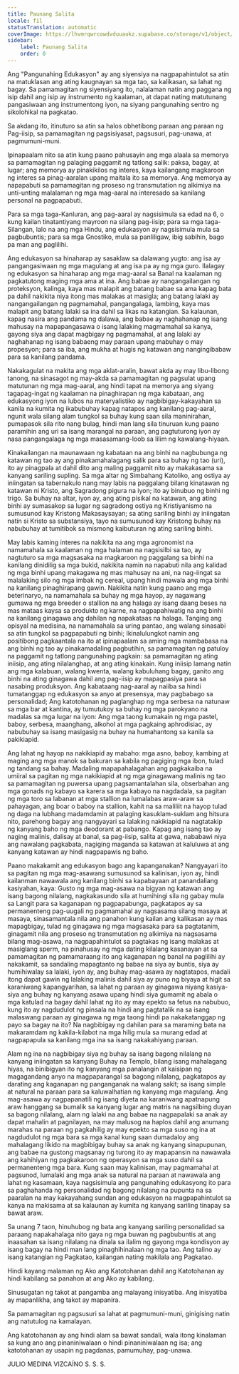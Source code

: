 ```yaml
---
title: Paunang Salita
locale: fil
statusTranslation: automatic
coverImage: https://lhvmrqwrcowdvduuaukz.supabase.co/storage/v1/object/public/strapi-uploads/small_cover-educacion-fundamental.webp-2d51a7828a2b1309555be27f7e2a61a0.webp
sidebar:
    label: Paunang Salita
    order: 0
---
```

Ang "Pangunahing Edukasyon" ay ang siyensiya na nagpapahintulot sa atin na matuklasan ang ating kaugnayan sa mga tao, sa kalikasan, sa lahat ng bagay. Sa pamamagitan ng siyensiyang ito, nalalaman natin ang paggana ng isip dahil ang isip ay instrumento ng kaalaman, at dapat nating matutunang pangasiwaan ang instrumentong iyon, na siyang pangunahing sentro ng sikolohikal na pagkatao.

Sa akdang ito, itinuturo sa atin sa halos obhetibong paraan ang paraan ng Pag-iisip, sa pamamagitan ng pagsisiyasat, pagsusuri, pag-unawa, at pagmumuni-muni.

Ipinapaalam nito sa atin kung paano pahusayin ang mga alaala sa memorya sa pamamagitan ng palaging paggamit ng tatlong salik: paksa, bagay, at lugar; ang memorya ay pinakikilos ng interes, kaya kailangang magkaroon ng interes sa pinag-aaralan upang maitala ito sa memorya. Ang memorya ay napapabuti sa pamamagitan ng proseso ng transmutation ng alkimiya na unti-unting malalaman ng mga mag-aaral na interesado sa kanilang personal na pagpapabuti.

Para sa mga taga-Kanluran, ang pag-aaral ay nagsisimula sa edad na 6, o kung kailan tinatantiyang mayroon na silang pag-iisip; para sa mga taga-Silangan, lalo na ang mga Hindu, ang edukasyon ay nagsisimula mula sa pagbubuntis; para sa mga Gnostiko, mula sa panliligaw, ibig sabihin, bago pa man ang paglilihi.

Ang edukasyon sa hinaharap ay sasaklaw sa dalawang yugto: ang isa ay pangangasiwaan ng mga magulang at ang isa pa ay ng mga guro. Ilalagay ng edukasyon sa hinaharap ang mga mag-aaral sa Banal na kaalaman ng pagkatutong maging mga ama at ina. Ang babae ay nangangailangan ng proteksyon, kalinga, kaya mas malapit ang batang babae sa ama kapag bata pa dahil nakikita niya itong mas malakas at masigla; ang batang lalaki ay nangangailangan ng pagmamahal, pangangalaga, lambing, kaya mas malapit ang batang lalaki sa ina dahil sa likas na katangian. Sa kalaunan, kapag nasira ang pandama ng dalawa, ang babae ay naghahanap ng isang mahusay na mapapangasawa o isang lalaking magmamahal sa kanya, gayong siya ang dapat magbigay ng pagmamahal, at ang lalaki ay naghahanap ng isang babaeng may paraan upang mabuhay o may propesyon; para sa iba, ang mukha at hugis ng katawan ang nangingibabaw para sa kanilang pandama.

Nakakagulat na makita ang mga aklat-aralin, bawat akda ay may libu-libong tanong, na sinasagot ng may-akda sa pamamagitan ng pagsulat upang matutunan ng mga mag-aaral, ang hindi tapat na memorya ang siyang tagapag-ingat ng kaalaman na pinaghirapan ng mga kabataan, ang edukasyong iyon na lubos na materyalistiko ay nagbibigay-kakayahan sa kanila na kumita ng ikabubuhay kapag natapos ang kanilang pag-aaral, ngunit wala silang alam tungkol sa buhay kung saan sila maninirahan, pumapasok sila rito nang bulag, hindi man lang sila tinuruan kung paano paramihin ang uri sa isang marangal na paraan, ang pagtuturong iyon ay nasa pangangalaga ng mga masasamang-loob sa lilim ng kawalang-hiyaan.

Kinakailangan na maunawaan ng kabataan na ang binhi na nagbubunga ng katawan ng tao ay ang pinakamahalagang salik para sa buhay ng tao (uri), ito ay pinagpala at dahil dito ang maling paggamit nito ay makakasama sa kanyang sariling supling. Sa mga altar ng Simbahang Katoliko, ang ostiya ay iniingatan sa tabernakulo nang may labis na paggalang bilang kinatawan ng katawan ni Kristo, ang Sagradong pigura na iyon; ito ay binubuo ng binhi ng trigo. Sa buhay na altar, iyon ay, ang ating pisikal na katawan, ang ating binhi ay sumasakop sa lugar ng sagradong ostiya ng Kristiyanismo na sumusunod kay Kristong Makasaysayan; sa ating sariling binhi ay iniingatan natin si Kristo sa substansiya, tayo na sumusunod kay Kristong buhay na nabubuhay at tumitibok sa mismong kaibuturan ng ating sariling binhi.

May labis kaming interes na nakikita na ang mga agronomist na namamahala sa kaalaman ng mga halaman na nagsisilbi sa tao, ay nagtuturo sa mga magsasaka na magkaroon ng paggalang sa binhi na kanilang dinidilig sa mga bukid, nakikita namin na napabuti nila ang kalidad ng mga binhi upang makagawa ng mas mahusay na ani, na nag-iingat sa malalaking silo ng mga imbak ng cereal, upang hindi mawala ang mga binhi na kanilang pinaghirapang gawin. Nakikita natin kung paano ang mga beterinaryo, na namamahala sa buhay ng mga hayop, ay nagawang gumawa ng mga breeder o stallion na ang halaga ay isang daang beses na mas mataas kaysa sa produkto ng karne, na nagpapahiwatig na ang binhi na kanilang ginagawa ang dahilan ng napakataas na halaga. Tanging ang opisyal na medisina, na namamahala sa uring pantao, ang walang sinasabi sa atin tungkol sa pagpapabuti ng binhi; Ikinalulungkot namin ang positibong pagkaantala na ito at ipinapaalam sa aming mga mambabasa na ang binhi ng tao ay pinakamadaling pagbutihin, sa pamamagitan ng patuloy na paggamit ng tatlong pangunahing pagkain: sa pamamagitan ng ating iniisip, ang ating nilalanghap, at ang ating kinakain. Kung iniisip lamang natin ang mga kalabuan, walang kwenta, walang kabuluhang bagay, ganito ang binhi na ating ginagawa dahil ang pag-iisip ay mapagpasiya para sa nasabing produksyon. Ang kabataang nag-aaral ay naiiba sa hindi tumatanggap ng edukasyon sa anyo at presensya, may pagbabago sa personalidad; Ang katotohanan ng paglanghap ng mga serbesa na natunaw sa mga bar at kantina, ay tumutukoy sa buhay ng mga parokyano na madalas sa mga lugar na iyon: Ang mga taong kumakain ng mga pastel, baboy, serbesa, maanghang, alkohol at mga pagkaing aphrodisiac, ay nabubuhay sa isang masigasig na buhay na humahantong sa kanila sa pakikiapid.

Ang lahat ng hayop na nakikiapid ay mabaho: mga asno, baboy, kambing at maging ang mga manok sa bakuran sa kabila ng pagiging mga ibon, tulad ng tandang sa bahay. Madaling mapapahalagahan ang pagkakaiba na umiiral sa pagitan ng mga nakikiapid at ng mga ginagawang malinis ng tao sa pamamagitan ng puwersa upang pagsamantalahan sila, obserbahan ang mga gonads ng kabayo sa karera sa mga kabayo na nagdadala, sa pagitan ng mga toro sa labanan at mga stallion na lumalabas araw-araw sa pahayagan, ang boar o baboy na stallion, kahit na sa maliliit na hayop tulad ng daga na lubhang madamdamin at palaging kasuklam-suklam ang hitsura nito, parehong bagay ang nangyayari sa lalaking nakikiapid na nagtatakip ng kanyang baho ng mga deodorant at pabango. Kapag ang isang tao ay naging malinis, dalisay at banal, sa pag-iisip, salita at gawa, nababawi niya ang nawalang pagkabata, nagiging maganda sa katawan at kaluluwa at ang kanyang katawan ay hindi nagpapawis ng baho.

Paano makakamit ang edukasyon bago ang kapanganakan? Nangyayari ito sa pagitan ng mga mag-asawang sumusunod sa kalinisan, iyon ay, hindi kailanman nawawala ang kanilang binhi sa kapabayaan at panandaliang kasiyahan, kaya: Gusto ng mga mag-asawa na bigyan ng katawan ang isang bagong nilalang, nagkakasundo sila at humihingi sila ng gabay mula sa Langit para sa kaganapan ng pagpapabunga, pagkatapos ay sa permanenteng pag-uugali ng pagmamahal ay nagsasama silang masaya at masaya, sinasamantala nila ang panahon kung kailan ang kalikasan ay mas mapagbigay, tulad ng ginagawa ng mga magsasaka para sa pagtatanim, ginagamit nila ang proseso ng transmutation ng alkimiya na nagsasama bilang mag-asawa, na nagpapahintulot sa pagtakas ng isang malakas at masiglang sperm, na pinahusay ng mga dating kilalang kasanayan at sa pamamagitan ng pamamaraang ito ang kaganapan ng banal na paglilihi ay nakakamit, sa sandaling mapagtanto ng babae na siya ay buntis, siya ay humihiwalay sa lalaki, iyon ay, ang buhay mag-asawa ay nagtatapos, madali itong dapat gawin ng lalaking malinis dahil siya ay puno ng biyaya at higit sa karaniwang kapangyarihan, sa lahat ng paraan ay ginagawa niyang kasiya-siya ang buhay ng kanyang asawa upang hindi siya gumamit ng abala o mga katulad na bagay dahil lahat ng ito ay may epekto sa fetus na nabubuo, kung ito ay nagdudulot ng pinsala na hindi ang pagtatalik na sa isang malaswang paraan ay ginagawa ng mga taong hindi pa nakakatanggap ng payo sa bagay na ito? Na nagbibigay ng dahilan para sa maraming bata na makaramdam ng kakila-kilabot na mga hilig mula sa murang edad at nagpapapula sa kanilang mga ina sa isang nakakahiyang paraan.

Alam ng ina na nagbibigay siya ng buhay sa isang bagong nilalang na kanyang iniingatan sa kanyang Buhay na Templo, bilang isang mahalagang hiyas, na binibigyan ito ng kanyang mga panalangin at kaisipan ng magagandang anyo na magpaparangal sa bagong nilalang, pagkatapos ay darating ang kaganapan ng panganganak na walang sakit; sa isang simple at natural na paraan para sa kaluwalhatian ng kanyang mga magulang. Ang mag-asawa ay nagpapanatili ng isang diyeta na karaniwang apatnapung araw hanggang sa bumalik sa kanyang lugar ang matris na nagsilbing duyan sa bagong nilalang, alam ng lalaki na ang babae na nagpapalaki sa anak ay dapat mahalin at pagnilayan, na may malusog na haplos dahil ang anumang marahas na paraan ng pagkahilig ay may epekto sa mga suso ng ina at nagdudulot ng mga bara sa mga kanal kung saan dumadaloy ang mahalagang likido na magbibigay buhay sa anak ng kanyang sinapupunan, ang babae na gustong magsanay ng turong ito ay mapapansin na nawawala ang kahihiyan ng pagkakaroon ng operasyon sa mga suso dahil sa permanenteng mga bara. Kung saan may kalinisan, may pagmamahal at pagsunod, lumalaki ang mga anak sa natural na paraan at nawawala ang lahat ng kasamaan, kaya nagsisimula ang pangunahing edukasyong ito para sa paghahanda ng personalidad ng bagong nilalang na pupunta na sa paaralan na may kakayahang sundan ang edukasyon na magpapahintulot sa kanya na makisama at sa kalaunan ay kumita ng kanyang sariling tinapay sa bawat araw.

Sa unang 7 taon, hinuhubog ng bata ang kanyang sariling personalidad sa paraang napakahalaga nito gaya ng mga buwan ng pagbubuntis at ang inaasahan sa isang nilalang na dinala sa ilalim ng gayong mga kondisyon ay isang bagay na hindi man lang pinaghihinalaan ng mga tao. Ang talino ay isang katangian ng Pagkatao, kailangan nating makilala ang Pagkatao.

Hindi kayang malaman ng Ako ang Katotohanan dahil ang Katotohanan ay hindi kabilang sa panahon at ang Ako ay kabilang.

Sinusugatan ng takot at pangamba ang malayang inisyatiba. Ang inisyatiba ay mapanlikha, ang takot ay mapanira.

Sa pamamagitan ng pagsusuri sa lahat at pagmumuni-muni, ginigising natin ang natutulog na kamalayan.

Ang katotohanan ay ang hindi alam sa bawat sandali, wala itong kinalaman sa kung ano ang pinaniniwalaan o hindi pinaniniwalaan ng isa; ang katotohanan ay usapin ng pagdanas, pamumuhay, pag-unawa.

JULIO MEDINA VIZCAÍNO
S. S. S.

